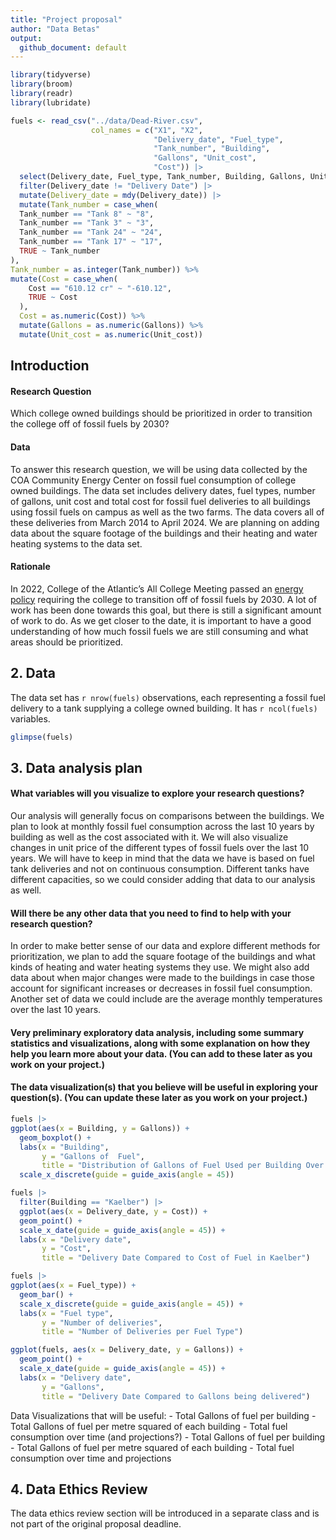 ```yaml
---
title: "Project proposal"
author: "Data Betas"
output:
  github_document: default
---
```


```r
library(tidyverse)
library(broom)
library(readr)
library(lubridate)


```

```r
fuels <- read_csv("../data/Dead-River.csv",
                  col_names = c("X1", "X2", 
                                "Delivery_date", "Fuel_type",
                                "Tank_number", "Building",
                                "Gallons", "Unit_cost",
                                "Cost")) |>
  select(Delivery_date, Fuel_type, Tank_number, Building, Gallons, Unit_cost, Cost) |>
  filter(Delivery_date != "Delivery Date") |> 
  mutate(Delivery_date = mdy(Delivery_date)) |>
  mutate(Tank_number = case_when(
  Tank_number == "Tank 8" ~ "8",
  Tank_number == "Tank 3" ~ "3",
  Tank_number == "Tank 24" ~ "24",
  Tank_number == "Tank 17" ~ "17",
  TRUE ~ Tank_number
),
Tank_number = as.integer(Tank_number)) %>% 
mutate(Cost = case_when(
    Cost == "610.12 cr" ~ "-610.12",
    TRUE ~ Cost
  ),
  Cost = as.numeric(Cost)) %>% 
  mutate(Gallons = as.numeric(Gallons)) %>% 
  mutate(Unit_cost = as.numeric(Unit_cost))
```

## Introduction

#### Research Question

Which college owned buildings should be prioritized in order to transition the college off of fossil fuels by 2030?

#### Data

To answer this research question, we will be using data collected by the COA Community Energy Center on fossil fuel consumption of college owned buildings. The data set includes delivery dates, fuel types, number of gallons, unit cost and total cost for fossil fuel deliveries to all buildings using fossil fuels on campus as well as the two farms. The data covers all of these deliveries from March 2014 to April 2024. We are planning on adding data about the square footage of the buildings and their heating and water heating systems to the data set.

#### Rationale

In 2022, College of the Atlantic's All College Meeting passed an [energy policy](https://www.coa.edu/about/environmental-commitment/publications-policies/) requiring the college to transition off of fossil fuels by 2030. A lot of work has been done towards this goal, but there is still a significant amount of work to do. As we get closer to the date, it is important to have a good understanding of how much fossil fuels we are still consuming and what areas should be prioritized.

## 2. Data

The data set has `r nrow(fuels)` observations, each representing a fossil fuel delivery to a tank supplying a college owned building. It has `r ncol(fuels)` variables.

```r
glimpse(fuels)

```

## 3. Data analysis plan

#### What variables will you visualize to explore your research questions?

Our analysis will generally focus on comparisons between the buildings. We plan to look at monthly fossil fuel consumption across the last 10 years by building as well as the cost associated with it. We will also visualize changes in unit price of the different types of fossil fuels over the last 10 years. We will have to keep in mind that the data we have is based on fuel tank deliveries and not on continuous consumption. Different tanks have different capacities, so we could consider adding that data to our analysis as well.

#### Will there be any other data that you need to find to help with your research question?

In order to make better sense of our data and explore different methods for prioritization, we plan to add the square footage of the buildings and what kinds of heating and water heating systems they use. We might also add data about when major changes were made to the buildings in case those account for significant increases or decreases in fossil fuel consumption. Another set of data we could include are the average monthly temperatures over the last 10 years.

#### Very preliminary exploratory data analysis, including some summary statistics and visualizations, along with some explanation on how they help you learn more about your data. (You can add to these later as you work on your project.)

#### The data visualization(s) that you believe will be useful in exploring your question(s). (You can update these later as you work on your project.)

```r
fuels |>
ggplot(aes(x = Building, y = Gallons)) +
  geom_boxplot() +
  labs(x = "Building",
       y = "Gallons of  Fuel",
       title = "Distribution of Gallons of Fuel Used per Building Over Time") +
  scale_x_discrete(guide = guide_axis(angle = 45))

fuels |>
  filter(Building == "Kaelber") |>
  ggplot(aes(x = Delivery_date, y = Cost)) +
  geom_point() +
  scale_x_date(guide = guide_axis(angle = 45)) +
  labs(x = "Delivery date",
       y = "Cost",
       title = "Delivery Date Compared to Cost of Fuel in Kaelber")

fuels |>
ggplot(aes(x = Fuel_type)) +
  geom_bar() +
  scale_x_discrete(guide = guide_axis(angle = 45)) +
  labs(x = "Fuel type",
       y = "Number of deliveries",
       title = "Number of Deliveries per Fuel Type")

ggplot(fuels, aes(x = Delivery_date, y = Gallons)) +
  geom_point() +
  scale_x_date(guide = guide_axis(angle = 45)) +
  labs(x = "Delivery date",
       y = "Gallons",
       title = "Delivery Date Compared to Gallons being delivered")

```

Data Visualizations that will be useful: 
- Total Gallons of fuel per building - Total Gallons of fuel per metre squared of each building 
- Total fuel consumption over time (and projections?)
- Total Gallons of fuel per building
- Total Gallons of fuel per metre squared of each building
- Total fuel consumption over time and projections

## 4. Data Ethics Review

The data ethics review section will be introduced in a separate class and is not part of the original proposal deadline.
